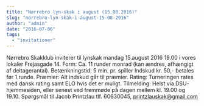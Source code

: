 ```yaml
---
title: "Nørrebro lyn-skak i august (15.08.2016)"
slug: "norrebro-lyn-skak-i-august-15-08-2016"
author: "admin"
date: "2016-07-06"
tags: 
  - "invitationer"
---
```


Nørrebro Skakklub inviterer til lynskak mandag 15.august 2016 19.00 i vores lokaler Frejasgade 14. Form: Ca. 11 runder monrad (kan ændres, afhængigt af deltagerantal). Betænkningstid: 5 min. pr. spiller Indskud kr. 50,- betales før 1.runde. Præmier: Alt indskud går til præmier. Rating: Turneringen rates med dansk rating samt ELO hvis det er muligt. Tilmelding: Helst via DSU-hjemmesiden, eller senest ved fremmøde på dagen mellem kl. 19.00 og 19.10. Spørgsmål til Jacob Printzlau tlf. 60630045, printzlauskak@gmail.com

